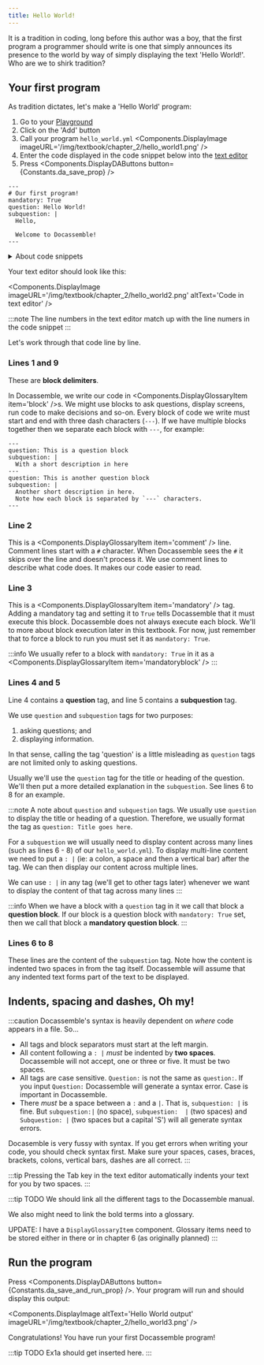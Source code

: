 ```yaml
---
title: Hello World!
---
```


It is a tradition in coding, long before this author was a boy, that the first program a programmer should write is
one that simply announces its presence to the world by way of simply displaying the text 'Hello World!'.
Who are we to shirk tradition?

## Your first program
As tradition dictates, let's make a 'Hello World' program:

1. Go to your [Playground](/docs/textbook/chapter_1/00-30#the-playground)
1. Click on the 'Add' button
1. Call your program `hello_world.yml`
<Components.DisplayImage imageURL='/img/textbook/chapter_2/hello_world1.png' />
1. Enter the code displayed in the code snippet below into the [text editor](/docs/textbook/chapter_1/00-30#3-text-editor)
1. Press <Components.DisplayDAButtons button={Constants.da_save_prop} />

```docassemble title="hello_world.yml" showLineNumbers
---
# Our first program!
mandatory: True
question: Hello World!
subquestion: |
  Hello,

  Welcome to Docassemble!
---
```
<details>
    <summary>About code snippets</summary>
We use code snippets extensively in this textbook to display code.  A code snippet 
comes with some useful features:

1. There are line numbers down the left side.  We will use these line numbers to explain where we are in the code.  Line numbers are also useful as a check to ensure you've typed code
into the text editor correctly.  Just check the line numbers match up.
1. If you hover your mouse over the top right of the code block a 'Copy' button will appear.  Use this to copy code in the code block into the text editor (or anywhere else for that matter)

<Components.DisplayImage imageURL='/img/textbook/chapter_2/code_block1.png' />
</details>

Your text editor should look like this:

<Components.DisplayImage imageURL='/img/textbook/chapter_2/hello_world2.png' altText='Code in text editor' />

:::note
The line numbers in the text editor match up with the line numers in the
code snippet
:::
<p></p>
Let's work through that code line by line.

### Lines 1 and 9
These are **block delimiters**.

In Docassemble, we write our code in <Components.DisplayGlossaryItem item='block' />s.  We might use blocks to ask questions, display screens,
run code to make decisions and so-on. Every block of code we write must start and end with three dash characters (`---`).
If we have multiple blocks together then we separate each block with `---`, for example:
```docassemble
---
question: This is a question block
subquestion: |
  With a short description in here
---
question: This is another question block
subquestion: |
  Another short description in here.
  Note how each block is separated by `---` characters.
---
```

### Line 2
This is a <Components.DisplayGlossaryItem item='comment' /> line.  Comment lines start with a `#` character.  When Docassemble
sees the `#` it skips over the line and doesn't process it.  We use comment lines to describe
what code does.  It makes our code easier to read.

### Line 3
This is a <Components.DisplayGlossaryItem item='mandatory' /> tag. Adding a mandatory tag and setting it to `True` tells Docassemble that it
must execute this block.  Docassemble does not always execute each block.  We'll to more about block execution
later in this textbook.  For now, just remember that to force a block to run you must set it as
`mandatory: True`.

:::info
We usually refer to a block with `mandatory: True` in it as a <Components.DisplayGlossaryItem item='mandatoryblock' />
:::

### Lines 4 and 5
Line 4 contains a **question** tag, and line 5 contains a **subquestion** tag.

We use `question` and `subquestion` tags for two purposes:
1. asking questions; and
1. displaying information.

In that sense, calling the tag 'question' is a little misleading as `question` tags
are not limited only to asking questions.

Usually we'll use the `question` tag for the title or heading of the question.  We'll then
put a more detailed explanation in the `subquestion`.  See  lines 6 to 8 for an example.

:::note A note about `question` and `subquestion` tags.
We usually use `question` to display the title or heading of a question.  Therefore, we usually
format the tag as `question: Title goes here`.

For a `subquestion` we will usually need to display content across many lines (such as lines 6 - 8) of
our `hello_world.yml`).  To display multi-line content we need to put a `: |` (ie: a colon, a space and then
a vertical bar) after the tag.  We can then display our content across multiple lines.

We can use `: |` in any tag (we'll get to other tags later) whenever we want to display
the content of that tag across many lines
:::

:::info 
When we have a block with a `question` tag in it we call that block a **question block**.  If
our block is a question block with `mandatory: True` set, then we call that block a 
**mandatory question block**.
:::

### Lines 6 to 8
These lines are the content of the `subquestion` tag.  Note how the content is indented
two spaces in from the tag itself.  Docassemble will assume that any indented text forms
part of the text to be displayed. 

## Indents, spacing and dashes, Oh my!
:::caution
Docassemble's syntax is heavily dependent on *where* code appears in a file. So...

* All tags and block separators must start at the left margin.
* All content following a `: |` *must* be indented by **two spaces**.  Docassemble
will not accept, one or three or five.  It must be two spaces.
* All tags are case sensitive.  `Question:` is not the same as `question:`.  If you input
`Question:` Docassemble will generate a syntax error.  Case is important in Docassemble.
* There *must* be a space between a `:` and a `|`.  That is, `subquestion: |` is fine.  But
`subquestion:|` (no space), `subquestion:  |` (two spaces) and `Subquestion: |`
(two spaces but a capital 'S') will all generate syntax errors.

Docasemble is very fussy with syntax.  If you get errors when writing your code, you 
should check syntax first.  Make sure your spaces, cases, braces, brackets,
colons, vertical bars, dashes are all correct.
:::

:::tip
Pressing the Tab key in the text editor automatically indents your text for you
by two spaces.
:::

:::tip TODO
We should link all the different tags to the Docassemble manual.

We also might need to link the bold terms into a glossary.

UPDATE: I have a `DisplayGlossaryItem` component.  Glossary items need to
be stored either in there or in chapter 6 (as originally planned)
:::
## Run the program

Press <Components.DisplayDAButtons button={Constants.da_save_and_run_prop} />. Your program
will run and should display this output:

<Components.DisplayImage altText='Hello World output' imageURL='/img/textbook/chapter_2/hello_world3.png' />

Congratulations! You have run your first Docassemble program!

:::tip TODO
Ex1a should get inserted here.
:::